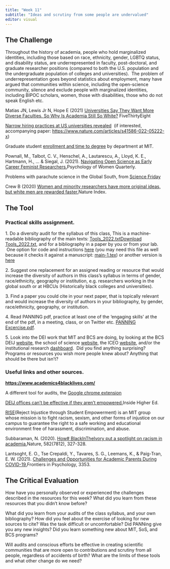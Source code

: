 ```yaml
---
title: "Week 11"
subtitle: "Ideas and scrutiny from some people are undervalued"
editor: visual
---
```


## The Challenge

Throughout the history of academia, people who hold marginalized identities, including those based on race, ethnicity, gender, LGBTQ status, and disability status, are underrepresented in faculty, post-doctoral, and graduate researcher positions (compared to both the U.S. population and the undergraduate population of colleges and universities).  The problem of underrepresentation goes beyond statistics about employment, many have argued that communities within science, including the open-science community, silence and exclude people with marginalized identities, including BIPOC scholars, women, those with disabilities, those who do not speak English etc.

Matias JN, Lewis Jr N, Hope E (2021) [Universities Say They Want More Diverse Faculties. So Why Is Academia Still So White?](https://fivethirtyeight.com/features/universities-say-they-want-more-diverse-faculties-so-why-is-academia-still-so-white/) FiveThirtyEight

[Narrow hiring practices at US universities revealed](https://www.nature.com/articles/d41586-022-03065-0)  (if interested, accompanying paper: <https://www.nature.com/articles/s41586-022-05222-x>)

Graduate student [enrollment and time to degree](https://tableau.mit.edu/t/IR/views/LifeSciencesCoalition-MITGraduateStudentData/GradStudents?:isGuestRedirectFromVizportal=y&:embed=y) by department at MIT. 

Pownall, M., Talbot, C. V., Henschel, A., Lautarescu, A., Lloyd, K. E., Hartmann, H., \... & Siegal, J. (2021). [Navigating Open Science as Early Career Feminist Researchers.](https://journals.sagepub.com/doi/pdf/10.1177/03616843211029255)Psychology of Women Quarterly.

Problems with parachute science in the Global South, from [Science Friday](http://sciencefriday.com/segments/parachute-science-problem/)

Crew B (2020) [Women and minority researchers have more original ideas, but white men are rewarded faster. ](https://www.natureindex.com/news-blog/women-and-minority-researchers-have-more-original-ideas-but-white-men-are-rewarded-faster#.YXvr-ATODjg.twitter)Nature Index. 

## The Tool

### Practical skills assignment.

1\. Do a diversity audit for the syllabus of this class, This is a machine-readable bibliography of the main texts: [Tools_2022.txt](https://canvas.mit.edu/courses/16735/files/2885854?wrap=1 "Tools_2022.txt")[ Download Tools_2022.txt](https://canvas.mit.edu/courses/16735/files/2885854/download?download_frd=1), and for a bibliography in a paper by you or from your lab.  One option for code and instructions [here](https://github.com/dalejn/cleanBib) (you may need this file as well because it checks it against a manuscript: [main-1.tex](https://canvas.mit.edu/courses/16735/files/2885857?wrap=1 "main-1.tex")) or another version is [here](https://jlsumner.shinyapps.io/syllabustool/)

2\. Suggest one replacement for an assigned reading or resource that would increase the diversity of authors in this class's syllabus in terms of gender, race/ethnicity, geography or institution, e.g. researchers working in the global south or at HBCUs (Historically black colleges and universities).

3\. Find a paper you could cite in your next paper, that is topically relevant and would increase the diversity of authors in your bibliography, by gender, race/ethnicity, geography, or institution. 

4\. Read PANNING pdf, practice at least one of the 'engaging skills' at the end of the pdf, in a meeting, class, or on Twitter etc. [PANNING Excercise.pdf](https://canvas.mit.edu/courses/16735/files/2628379?wrap=1 "PANNING Excercise.pdf"). 

5\. Look into the DEI work that MIT and BCS are doing, by looking at the BCS DEIJ [website](https://bcs.mit.edu/diversity-equity-and-inclusion-bcs-and-building-46), the school of science [website](https://science.mit.edu/diversity-and-inclusion/), the ICEO [website](https://iceo.mit.edu/mit-diversity-equity-and-inclusion-data/), and/or the institutional research [dashboard](https://ir.mit.edu/diversity-dashboard).  Did you find anything surprising? Programs or resources you wish more people knew about? Anything that should be there but isn't?

### Useful links and other sources.

[**https://www.academics4blacklives.com/**](https://www.academics4blacklives.com/)

A different tool for audits, the [Google chrome extension](https://chrome.google.com/webstore/detail/citation-transparency/cepnbdbhabaljgecaddglhhcgajphbcf?hl=en)

[DEIJ offices can't be effective if they aren't empowered.](https://www.insidehighered.com/views/2020/08/20/diversity-equity-and-inclusion-offices-cant-be-effective-if-they-arent-empowered%20)Inside Higher Ed.

[RISE](https://www.rise4mit.com/)(Reject Injustice through Student Empowerment) is an MIT group whose mission is to fight racism, sexism, and other forms of injustice on our campus to guarantee the right to a safe working and educational environment free of harassment, discrimination, and abuse.

Subbaraman, N. (2020). [How# BlackInTheIvory put a spotlight on racism in academia.](https://www.nature.com/articles/d41586-020-01741-7)Nature, 582(7812), 327-328.

Lantsoght, E. O., Tse Crepaldi, Y., Tavares, S. G., Leemans, K., & Paig-Tran, E. W. (2021). [Challenges and Opportunities for Academic Parents During COVID-19.](https://www.frontiersin.org/articles/10.3389/fpsyg.2021.645734/full#:~:text=The%20COVID%2D19%20pandemic%20and%20related%20lockdown(s)%20created,increased%20challenges%20for%20academic%20parents.&text=A%20US%20survey%20conducted%20in,learning%20facility%20in%20September%202020)Frontiers in Psychology, 3353.

## The Critical Evaluation

How have you personally observed or experienced the challenges described in the resources for this week? What did you learn from these resources that you didn't know before? 

What did you learn from your audits of the class syllabus, and your own bibliography? How did you feel about the exercise of looking for new sources to cite? Was the task difficult or uncomfortable? Did PANNing give you any new insights? Did you learn something new about MIT, SoS, and BCS programs?

Will audits and conscious efforts be effective in creating scientific communities that are more open to contributions and scrutiny from all people, regardless of accidents of birth? What are the limits of these tools and what other change do we need?  

**\
**
